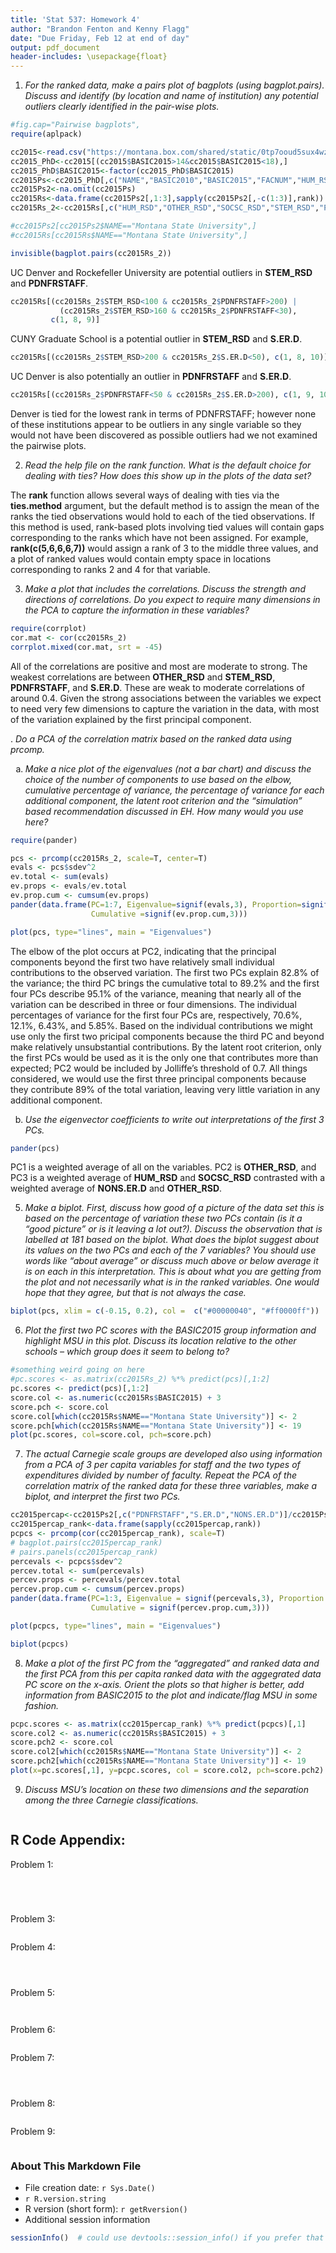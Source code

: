 ```yaml
---
title: 'Stat 537: Homework 4'
author: "Brandon Fenton and Kenny Flagg"
date: "Due Friday, Feb 12 at end of day"
output: pdf_document
header-includes: \usepackage{float}
---
```


1. _For the ranked data, make a pairs plot of bagplots (using bagplot.pairs). Discuss and identify (by location and name of institution) any potential outliers clearly identified in the pair-wise plots._

```r
#fig.cap="Pairwise bagplots",
require(aplpack)

cc2015<-read.csv("https://montana.box.com/shared/static/0tp7ooud5sux4wzpkrjgklpudrreu6jc.csv",header=T,na.strings="dnr")
cc2015_PhD<-cc2015[(cc2015$BASIC2015>14&cc2015$BASIC2015<18),]
cc2015_PhD$BASIC2015<-factor(cc2015_PhD$BASIC2015)
cc2015Ps<-cc2015_PhD[,c("NAME","BASIC2010","BASIC2015","FACNUM","HUM_RSD","OTHER_RSD","SOCSC_RSD","STEM_RSD","PDNFRSTAFF","S.ER.D","NONS.ER.D")]
cc2015Ps2<-na.omit(cc2015Ps)
cc2015Rs<-data.frame(cc2015Ps2[,1:3],sapply(cc2015Ps2[,-c(1:3)],rank))
cc2015Rs_2<-cc2015Rs[,c("HUM_RSD","OTHER_RSD","SOCSC_RSD","STEM_RSD","PDNFRSTAFF","S.ER.D","NONS.ER.D")]

#cc2015Ps2[cc2015Ps2$NAME=="Montana State University",]
#cc2015Rs[cc2015Rs$NAME=="Montana State University",]

invisible(bagplot.pairs(cc2015Rs_2))
```

UC Denver and Rockefeller University are potential outliers in __STEM\_RSD__ and __PDNFRSTAFF__.
```r
cc2015Rs[(cc2015Rs_2$STEM_RSD<100 & cc2015Rs_2$PDNFRSTAFF>200) |
           (cc2015Rs_2$STEM_RSD>160 & cc2015Rs_2$PDNFRSTAFF<30),
         c(1, 8, 9)]
```

CUNY Graduate School is a potential outlier in __STEM\_RSD__ and __S.ER.D__.
```r
cc2015Rs[(cc2015Rs_2$STEM_RSD>200 & cc2015Rs_2$S.ER.D<50), c(1, 8, 10)]
```

UC Denver is also potentially an outlier in __PDNFRSTAFF__ and __S.ER.D__.
```r
cc2015Rs[(cc2015Rs_2$PDNFRSTAFF<50 & cc2015Rs_2$S.ER.D>200), c(1, 9, 10)]
```

Denver is tied for the lowest rank in terms of PDNFRSTAFF; however none of these institutions appear to be outliers in any single variable so they would not have been discovered as possible outliers had we not examined the pairwise plots.


2. _Read the help file on the rank function. What is the default choice for dealing with ties? How does this show up in the plots of the data set?_

The __rank__ function allows several ways of dealing with ties via the __ties.method__ argument, but the default method is to assign the mean of the ranks the tied observations would hold to each of the tied observations.  If this method is used, rank-based plots involving tied values will contain gaps corresponding to the ranks which have not been assigned.  For example, __rank(c(5,6,6,6,7))__ would assign a rank of 3 to the middle three values, and a plot of ranked values would contain empty space in locations corresponding to ranks 2 and 4 for that variable.



3. _Make a plot that includes the correlations. Discuss the strength and directions of correlations. Do you expect to require many dimensions in the PCA to capture the information in these variables?_

```r
require(corrplot)
cor.mat <- cor(cc2015Rs_2)
corrplot.mixed(cor.mat, srt = -45)
```

All of the correlations are positive and most are moderate to strong. The weakest correlations are between __OTHER\_RSD__ and __STEM\_RSD__, __PDNFRSTAFF__, and __S.ER.D__. These are weak to moderate correlations of around 0.4. Given the strong associations between the variables we expect to need very few dimensions to capture the variation in the data, with most of the variation explained by the first principal component.

\pagebreak
4. _Do a PCA of the correlation matrix based on the ranked data using prcomp._

a. _Make a nice plot of the eigenvalues (not a bar chart) and discuss the choice of the number of components to use based on the elbow, cumulative percentage of variance, the percentage of variance for each additional component, the latent root criterion and the “simulation” based recommendation discussed in EH. How many would you use here?_

```r
require(pander)

pcs <- prcomp(cc2015Rs_2, scale=T, center=T)
evals <- pcs$sdev^2
ev.total <- sum(evals)
ev.props <- evals/ev.total
ev.prop.cum <- cumsum(ev.props)
pander(data.frame(PC=1:7, Eigenvalue=signif(evals,3), Proportion=signif(ev.props,3), 
                  Cumulative =signif(ev.prop.cum,3)))
```
```r
plot(pcs, type="lines", main = "Eigenvalues")
```
The elbow of the plot occurs at PC2, indicating that the principal components beyond the first two have relatively small individual contributions to the observed variation. The first two PCs explain 82.8\% of the variance; the third PC brings the cumulative total to 89.2\% and the first four PCs describe 95.1\% of the variance, meaning that nearly all of the variation can be described in three or four dimensions. The individual percentages of variance for the first four PCs are, respectively, 70.6\%, 12.1\%, 6.43\%, and 5.85\%. Based on the individual contributions we might use only the first two pricipal components because the third PC and beyond make relatively unsubstantial contributions. By the latent root criterion, only the first PCs would be used as it is the only one that contributes more than expected; PC2 would be included by Jolliffe's threshold of 0.7. All things considered, we would use the first three principal components because they contribute 89\% of the total variation, leaving very little variation in any additional component.

\pagebreak
b. _Use the eigenvector coefficients to write out interpretations of the first 3 PCs._

```r
pander(pcs)
```

PC1 is a weighted average of all on the variables. PC2 is __OTHER\_RSD__, and PC3 is a weighted average of __HUM\_RSD__ and __SOCSC\_RSD__ contrasted with a weighted average of __NONS.ER.D__ and __OTHER\_RSD__.

5. _Make a biplot. First, discuss how good of a picture of the data set this is based on the percentage of variation these two PCs contain (is it a “good picture” or is it leaving a lot out?). Discuss the observation that is labelled at 181 based on the biplot. What does the biplot suggest about its values on the two PCs and each of the 7 variables? You should use words like “about average” or discuss much above or below average it is on each in this interpretation. This is about what you are getting from the plot and not necessarily what is in the ranked variables. One would hope that they agree, but that is not always the case._

```r
biplot(pcs, xlim = c(-0.15, 0.2), col =  c("#00000040", "#ff0000ff"))
```

6. _Plot the first two PC scores with the BASIC2015 group information and highlight MSU in this plot. Discuss its location relative to the other schools – which group does it seem to belong to?_
```r
#something weird going on here
#pc.scores <- as.matrix(cc2015Rs_2) %*% predict(pcs)[,1:2]
pc.scores <- predict(pcs)[,1:2]
score.col <- as.numeric(cc2015Rs$BASIC2015) + 3
score.pch <- score.col
score.col[which(cc2015Rs$NAME=="Montana State University")] <- 2
score.pch[which(cc2015Rs$NAME=="Montana State University")] <- 19
plot(pc.scores, col=score.col, pch=score.pch)

```


7. _The actual Carnegie scale groups are developed also using information from a PCA of 3 per capita variables for staff and the two types of expenditures divided by number of faculty. Repeat the PCA of the correlation matrix of the ranked data for these three variables, make a biplot, and interpret the first two PCs._
```r
cc2015percap<-cc2015Ps2[,c("PDNFRSTAFF","S.ER.D","NONS.ER.D")]/cc2015Ps2$FACNUM
cc2015percap_rank<-data.frame(sapply(cc2015percap,rank))
pcpcs <- prcomp(cor(cc2015percap_rank), scale=T)
# bagplot.pairs(cc2015percap_rank)
# pairs.panels(cc2015percap_rank)
percevals <- pcpcs$sdev^2
percev.total <- sum(percevals)
percev.props <- percevals/percev.total
percev.prop.cum <- cumsum(percev.props)
pander(data.frame(PC=1:3, Eigenvalue = signif(percevals,3), Proportion = signif(percev.props,3), 
                  Cumulative = signif(percev.prop.cum,3)))
```

```r
plot(pcpcs, type="lines", main = "Eigenvalues")
```

```r
biplot(pcpcs)
```

8. _Make a plot of the first PC from the “aggregated” and ranked data and the first PCA from this per capita ranked data with the aggegrated data PC score on the x-axis. Orient the plots so that higher is better, add information from BASIC2015 to the plot and indicate/flag MSU in some fashion._
```r
pcpc.scores <- as.matrix(cc2015percap_rank) %*% predict(pcpcs)[,1]
score.col2 <- as.numeric(cc2015Rs$BASIC2015) + 3
score.pch2 <- score.col
score.col2[which(cc2015Rs$NAME=="Montana State University")] <- 2
score.pch2[which(cc2015Rs$NAME=="Montana State University")] <- 19
plot(x=pc.scores[,1], y=pcpc.scores, col = score.col2, pch=score.pch2)
```

9. _Discuss MSU’s location on these two dimensions and the separation among the three Carnegie classifications._
```r
```

## R Code Appendix:
Problem 1:
```r
```
```r
```
```r
```
```r
```

Problem 3:
```r
```

Problem 4:
```r
```
```r
```
```r
```

Problem 5:
```r
```

```r
```

Problem 6:
```r
```

Problem 7:
```r
```

```r
```

```r
```

Problem 8:
```r
```

Problem 9:
```r
```

### About This Markdown File

  * File creation date: `r Sys.Date()`
  * `r R.version.string`
  * R version (short form): `r getRversion()`
  * Additional session information
  
```r
sessionInfo()  # could use devtools::session_info() if you prefer that
```
